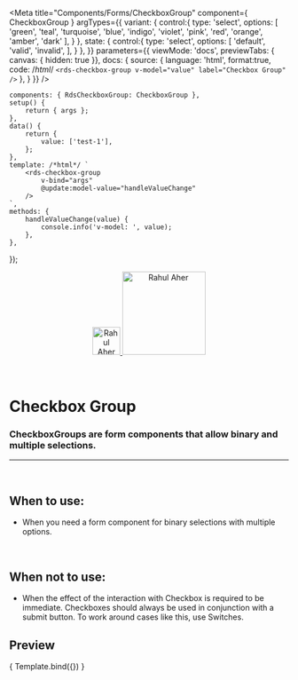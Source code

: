 
<Meta
	title="Components/Forms/CheckboxGroup"
	component={ CheckboxGroup }
	argTypes={{
		variant: {
			control:{
				type: 'select',
				options: [
					'green',
					'teal',
					'turquoise',
					'blue',
					'indigo',
					'violet',
					'pink',
					'red',
					'orange',
					'amber',
					'dark'
				],
			}
		},
		state: {
			control:{
				type: 'select',
				options: [
					'default',
					'valid',
					'invalid',
				],
			}
		},
	}}
	parameters={{
		viewMode: 'docs',
		previewTabs: { canvas: { hidden: true }},
		docs: {
			source: {
				language: 'html',
				format:true,
				code: /*html*/ 
					`<rds-checkbox-group
	v-model="value"
	label="Checkbox Group"
/>`
			},
		}
	}}
/>

	components: { RdsCheckboxGroup: CheckboxGroup },
	setup() {
		return { args };
	},
	data() {
		return {
			value: ['test-1'],
		};
	},
	template: /*html*/ `
		<rds-checkbox-group
			v-bind="args"
			@update:model-value="handleValueChange"
		/>
	`,
	methods: {
		handleValueChange(value) {
			console.info('v-model: ', value);
		},
	},
});


<div align="center" style={{display: 'flex'}}>
    <a href="https://rahulaher.netlify.app">
        <img src="../../../img/logo/glyph-black-colored.svg" alt="Rahul Aher logo" width="50" />
        <img src="../../../img/logo/word-black-colored.svg" alt="Rahul Aher" width="150" />
    </a>
</div>

<br />
<br />


# Checkbox Group

### CheckboxGroups are form components that allow binary and multiple selections.
---
<br />

## When to use:
- When you need a form component for binary selections with multiple options.

<br />

## When not to use:
- When the effect of the interaction with Checkbox is required to be immediate. Checkboxes should always be used in conjunction with a submit button. To work around cases like this, use Switches.

## Preview

<Canvas>
	<Story
		name="CheckboxGroup"
		args={{
			label: 'Checkbox Group',
			modelValue: ['test-1'],
			state: 'default',
			options: [
				{
					label: 'Test 1',
					value: 'test-1',
				},
				{
					label: 'Test 2',
					value: 'test-2',
				},
				{
					label: 'Test 3',
					value: 'test-3',
				},
			],
			disabled: false,
			variant: 'green',
		}}
	>
		{ Template.bind({}) }
	</Story>
</Canvas>

<ArgsTable story="CheckboxGroup" />